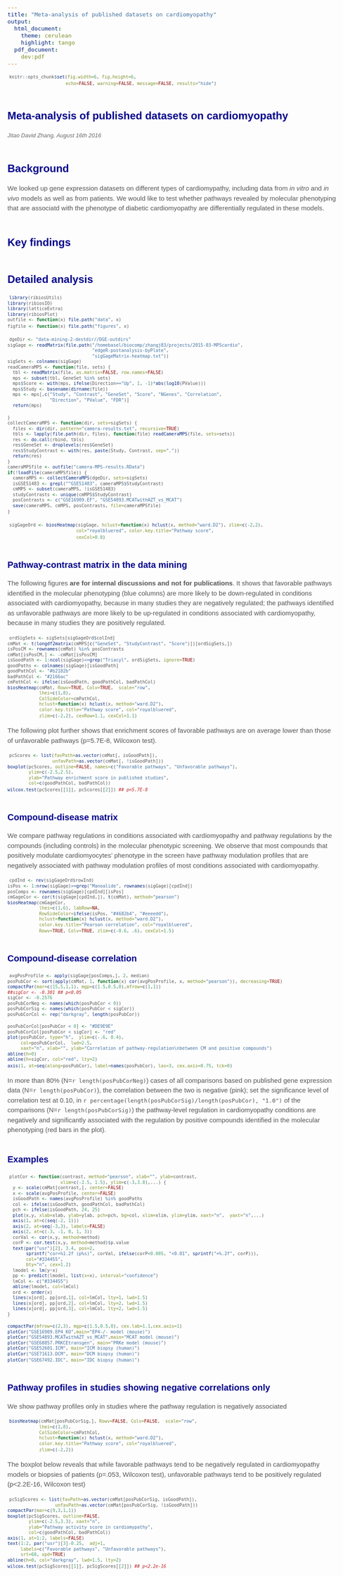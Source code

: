 ```yaml
---
title: "Meta-analysis of published datasets on cardiomyopathy"
output:
  html_document:
    theme: cerulean
    highlight: tango
  pdf_document:
    dev:pdf
---
```


<!--by David: formatting and global options-->

```r
knitr::opts_chunk$set(fig.width=6, fig.height=6, 
                      echo=FALSE, warning=FALSE, message=FALSE, results="hide")
```

<style type="text/css">

div.authors {
  font-size: 13px;
  font-style:italic;
  color: DimGray;
}
body{ /* Normal  */
   font-family: "Helvetica", "Arial", sans-serif;
   font-size: 15px;
   margin: 0 auto;
   max-width: 50em;
   line-height: 1.5;
   padding: 4em 1em;
   color: #555;
}
a {
  color: #e81c4f;
}
td {  /* Table  */
   font-size: 8px;
}
h1 { /* Header 1 */
 font-size: 24px;
 color: DarkBlue;
 margin-top: 1em;
 padding-top: 1em;
}
h2 { /* Header 2 */
  font-size: 20px;
  color: DarkBlue;
  margin-top: 1em;
  padding-top: 1em;
}
h3 { /* Header 3 */
 font-size: 17px;
 color: DarkBlue;
 margin-top: 0.7em;
 padding-top: 0.7em;
}
code.r{ /* Code block */
  font-size: 10px;
  padding: 2px 4px;
  vertical-align: text-bottom;
}
pre { /* Code block */
  font-size: 10px
  padding: 1em;
}
</style>

Meta-analysis of published datasets on cardiomyopathy
========================================================
<div class="authors">Jitao David Zhang, August 16th 2016</div>

# Background
We looked up gene expression datasets on different types of cardiomypathy, including data from _in vitro_ and _in vivo_ models as well as from patients. We would like to test whether pathways revealed by molecular phenotyping that are associatd with the phenotype of diabetic cardiomyopathy are differentially regulated in these models.

# Key findings

# Detailed analysis

```r
library(ribiosUtils)
library(ribiosIO)
library(latticeExtra)
library(ribiosPlot)
outfile <- function(x) file.path("data", x)
figfile <- function(x) file.path("figures", x)
```

```r
dgeDir <- "data-mining-2-destdir//DGE-outdirs"
sigGage <- readMatrix(file.path("/homebasel/biocomp/zhangj83/projects/2015-03-MPScardio",
                                "edgeR-postanalysis-byPlate", 
                                "sigGageMatrix-heatmap.txt"))
sigSets <- colnames(sigGage)
readCameraMPS <- function(file, sets) {
  tbl <- readMatrix(file, as.matrix=FALSE, row.names=FALSE)
  mps <- subset(tbl, GeneSet %in% sets)
  mps$Score <- with(mps, ifelse(Direction=="Up", 1, -1)*abs(log10(PValue)))
  mps$Study <- basename(dirname(file))
  mps <- mps[,c("Study", "Contrast", "GeneSet", "Score", "NGenes", "Correlation",
                "Direction", "PValue", "FDR")]
  return(mps)

}
collectCameraMPS <- function(dir, sets=sigSets) {
  files <- dir(dir, pattern="camera-results.txt", recursive=TRUE)
  tbls <- lapply(file.path(dir, files), function(file) readCameraMPS(file, sets=sets))
  res <- do.call(rbind, tbls)
  res$GeneSet <- droplevels(res$GeneSet)
  res$StudyContrast <- with(res, paste(Study, Contrast, sep="."))
  return(res)
}
cameraMPSfile <- outfile("camera-MPS-results.RData")
if(!loadFile(cameraMPSfile)) {
  cameraMPS <- collectCameraMPS(dgeDir, sets=sigSets)
  isGSE51483 <- grepl("^GSE51483", cameraMPS$StudyContrast)
  cmMPS <- subset(cameraMPS, !isGSE51483)
  studyContrasts <- unique(cmMPS$StudyContrast)
  posContrasts <- c("GSE16909.EF", "GSE54893.MCATwithAZT_vs_MCAT")
  save(cameraMPS, cmMPS, posContrasts, file=cameraMPSfile)
}
```

```r
sigGageOrd <- biosHeatmap(sigGage, hclust=function(x) hclust(x, method="ward.D2"), zlim=c(-2,2),
                          col="royalbluered", color.key.title="Pathway score",
                          cexCol=0.8)
```

## Pathway-contrast matrix in the data mining
The following figures __are for internal discussions and not for publications__. It shows that favorable pathways identified in the molecular phenotyping (blue columns) are more likely to be down-regulated in conditions associated with cardiomyopathy, because in many studies they are negatively regulated; the pathways identified as unfavorable pathways are more likely to be up-regulated in conditions associated with cardiomyopathy, because in many studies they are positively regulated. 

```r
ordSigSets <- sigSets[sigGageOrd$colInd]
cmMat <- t(longdf2matrix(cmMPS[c("GeneSet", "StudyContrast", "Score")])[ordSigSets,])
isPosCM <- rownames(cmMat) %in% posContrasts
cmMat[isPosCM,] <- -cmMat[isPosCM]
isGoodPath <- 1:ncol(sigGage)<=grep("Triacyl", ordSigSets, ignore=TRUE)
goodPaths <- colnames(sigGage)[isGoodPath]
goodPathCol <- "#b2182b"
badPathCol <- "#2166ac" 
cmPathCol <- ifelse(isGoodPath, goodPathCol, badPathCol)
biosHeatmap(cmMat, Rowv=TRUE, Colv=TRUE,  scale="row",
            lhei=c(1,8),
            ColSideColor=cmPathCol,
            hclust=function(x) hclust(x, method="ward.D2"),
            color.key.title="Pathway score", col="royalbluered",
            zlim=c(-2,2), cexRow=1.1, cexCol=1.1)
```

The following plot further shows that enrichment scores of favorable pathways are on average lower than those of unfavorable pathways (p=5.7E-8, Wilcoxon test).

```r
pcScores <- list(favPath=as.vector(cmMat[, isGoodPath]),
                 unfavPath=as.vector(cmMat[, !isGoodPath]))
boxplot(pcScores, outline=FALSE, names=c("Favorable pathways", "Unfavorable pathways"),
        ylim=c(-2.5,2.5),
        ylab="Pathway enrichment score in published studies",
        col=c(goodPathCol, badPathCol))
wilcox.test(pcScores[[1]], pcScores[[2]]) ## p=5.7E-8
```

## Compound-disease matrix
We compare pathway regulations in conditions associated with cardiomyopathy and pathway regulations by the compounds (including controls) in the molecular phenotypic screening. We observe that most compounds that positively modulate cardiomyocytes' phenotype in the screen have pathway modulation profiles that are negatively associated with pathway modulation profiles of most conditions associated with cardiomyopathy.

```r
cpdInd <- rev(sigGageOrd$rowInd)
isPos <- 1:nrow(sigGage)>=grep("Manoalide", rownames(sigGage)[cpdInd])
posComps <- rownames(sigGage)[cpdInd][isPos]
cmGageCor <- cor(t(sigGage[cpdInd,]), t(cmMat), method="pearson")
biosHeatmap(cmGageCor,  
            lhei=c(1,6), labRow=NA,
            RowSideColor=ifelse(isPos, "#4682b4", "#eeeedd"),
            hclust=function(x) hclust(x, method="ward.D2"),
            color.key.title="Pearson correlation", col="royalbluered",
            Rowv=TRUE, Colv=TRUE, zlim=c(-0.6, .6), cexCol=1.5)
```

## Compound-disease correlation
```r
avgPosProfile <- apply(sigGage[posComps,], 2, median)
posPubCor <- sort(apply(cmMat, 1, function(x) cor(avgPosProfile, x, method="pearson")), decreasing=TRUE)
compactPar(mar=c(15,5,1,1), mgp=c(1.5,0.5,0),mfrow=c(1,1))
##sigCor <- -0.301 ## p<0.05
sigCor <- -0.2576
posPubCorNeg <- names(which(posPubCor < 0))
posPubCorSig <- names(which(posPubCor < sigCor))
posPubCorCol <- rep("darkgray", length(posPubCor))

posPubCorCol[posPubCor < 0] <- "#DE9E9E"
posPubCorCol[posPubCor < sigCor] <- "red"
plot(posPubCor, type="h",  ylim=c(-.6, 0.4),
     col=posPubCorCol,  lwd=2.5,
     xaxt="n", xlab="", ylab="Correlation of pathway-regulation\nbetween CM and positive compounds")
abline(h=0)
abline(h=sigCor, col="red", lty=2)
axis(1, at=seq(along=posPubCor), label=names(posPubCor), las=3, cex.axis=0.75, tck=0)
```

In more than 80% (N=`r length(posPubCorNeg)`) cases of all comparisons based on published gene expression data (N=`r length(posPubCor)`), the correlation between the two is negative (pink); set the significance level of correlation test at 0.10, in `r percentage(length(posPubCorSig)/length(posPubCor), "1.0")` of the comparisons (N=`r length(posPubCorSig)`) the pathway-level regulation in cardiomyopathy conditions are negatively and significantly associated with the regulation by positive compounds identified in the molecular phenotyping (red bars in the plot). 

## Examples
```r
plotCor <- function(contrast, method="pearson", xlab="", ylab=contrast, 
                    xlim=c(-2.5, 1.5), ylim=c(-3,3.8),...) {
  y <- scale(cmMat[contrast,], center=FALSE)
  x <- scale(avgPosProfile, center=FALSE)
  isGoodPath <- names(avgPosProfile) %in% goodPaths
  col <- ifelse(isGoodPath, goodPathCol, badPathCol)
  pch <- ifelse(isGoodPath, 24, 25)
  plot(x,y, xlab=xlab, ylab=ylab, pch=pch, bg=col, xlim=xlim, ylim=ylim, xaxt="n",  yaxt="n",...)
  axis(1, at=c(seq(-2, 1)))
  axis(2, at=seq(-3,3), labels=FALSE)
  axis(2, at=c(-3, -1, 0, 1, 3))
  corVal <- cor(x,y, method=method)
  corP <- cor.test(x,y, method=method)$p.value
  text(par("usr")[2], 3.4, pos=2,
       sprintf("cor=%1.2f (p%s)", corVal, ifelse(corP<0.005, "<0.01", sprintf("=%.2f", corP))),
       col="#334455",
       bty="n", cex=1.2)
  lmodel <- lm(y~x)
  pp <- predict(lmodel, list(x=x), interval="confidence")
  lmCol <- c("#334455")
  abline(lmodel, col=lmCol)
  ord <- order(x)
  lines(x[ord], pp[ord,1], col=lmCol, lty=1, lwd=1.5)
  lines(x[ord], pp[ord,2], col=lmCol, lty=2, lwd=1.5)
  lines(x[ord], pp[ord,3], col=lmCol, lty=2, lwd=1.5)
}

compactPar(mfrow=c(2,3), mgp=c(1.5,0.5,0), cex.lab=1.1,cex.axis=1)
plotCor("GSE16909.EP4_KO",main="EP4-/- model (mouse)")
plotCor("GSE54893.MCATwithAZT_vs_MCAT",main="MCAT model (mouse)")
plotCor("GSE68857.PRKCEtransgen", main="PRKe model (mouse)")
plotCor("GSE52601.ICM", main="ICM biopsy (human)")
plotCor("GSE71613.DCM", main="DCM biopsy (human)")
plotCor("GSE67492.IDC", main="IDC biopsy (human)")
```

## Pathway profiles in studies showing negative correlations only
We show pathway profiles only in studies where the pathway regulation is negatively associated
```r
biosHeatmap(cmMat[posPubCorSig,], Rowv=FALSE, Colv=FALSE,  scale="row",
            lhei=c(1,8),
            ColSideColor=cmPathCol,
            hclust=function(x) hclust(x, method="ward.D2"),
            color.key.title="Pathway score", col="royalbluered",
            zlim=c(-2,2))
```

The boxplot below reveals that while favorable pathways tend to be negatively regulated in cardiomyopathy models or biopsies of patients (p=.053, Wilcoxon test), unfavorable pathways tend to be positively regulated (p<2.2E-16, Wilcoxon test)

```r
pcSigScores <- list(favPath=as.vector(cmMat[posPubCorSig, isGoodPath]),
                  unfavPath=as.vector(cmMat[posPubCorSig, !isGoodPath]))
compactPar(mar=c(9,3,1,1))
boxplot(pcSigScores, outline=FALSE, 
        ylim=c(-2.5,3.3), xaxt="n",
        ylab="Pathway activity score in cardiomypathy",
        col=c(goodPathCol, badPathCol))
axis(1, at=1:2, labels=FALSE)
text(1:2, par("usr")[3]-0.25,  adj=1,
     labels=c("Favorable pathways", "Unfavorable pathways"),
     srt=60, xpd=TRUE)
abline(h=0, col="darkgray", lwd=1.5, lty=2)
wilcox.test(pcSigScores[[1]], pcSigScores[[2]]) ## p<2.2e-16

```


